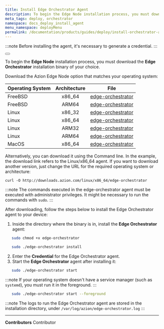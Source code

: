 ```yaml
---
title: Install Edge Orchestrator Agent
description: To begin the Edge Node installation process, you must download the Edge Orchestrator installation binary of your choice.
meta_tags: deploy, orchestrator
namespace: docs_deploy_install_agent
menu_namespace: deployMenu
permalink: /documentation/products/guides/deploy/install-orchestrator-agent/
---
```



:::note
Before installing the agent, it's necessary to generate a credential.
:::

<Button href="/en/documentation/products/deploy/credentials/" text="go to credentials reference documentation" variant="secondary" target="_blank"></Button>

To begin the **Edge Node** installation process, you must download the **Edge Orchestrator** installation binary of your choice.

Download the Azion Edge Node option that matches your operating system:

| Operating System | Architecture | File                                                         |
| :--------------- | :----------: | ------------------------------------------------------------ |
| FreeBSD          |    x86_64    | [edge-orchestrator](https://downloads.azion.com/freebsd/x86_64/edge-orchestrator) |
| FreeBSD          |    ARM64     | [edge-orchestrator](https://downloads.azion.com/freebsd/arm64/edge-orchestrator) |
| Linux            |    x86_32    | [edge-orchestrator](https://downloads.azion.com/linux/x86_32/edge-orchestrator) |
| Linux            |    x86_64    | [edge-orchestrator](https://downloads.azion.com/linux/x86_64/edge-orchestrator) |
| Linux            |    ARM32     | [edge-orchestrator](https://downloads.azion.com/linux/arm32/edge-orchestrator) |
| Linux            |    ARM64     | [edge-orchestrator](https://downloads.azion.com/linux/arm64/edge-orchestrator) |
| MacOS            |    x86_64    | [edge-orchestrator](https://downloads.azion.com/darwin/x86_64/edge-orchestrator) |

Alternatively, you can download it using the Command line. In the example, the download link refers to the Linux/x86_64 agent. If you want to download another version, just change the URL for the required operating system or architecture:

`curl -O http://downloads.azion.com/linux/x86_64/edge-orchestrator`

:::note
The commands executed in the edge-orchestrator agent must be executed with administrator privileges. It might be necessary to run the commands with `sudo`.
:::

After downloading, follow the steps below to install the Edge Orchestrator agent to your device:

1. Inside the directory where the binary is in, install the **Edge Orchestrator** agent:

```bash
   sudo chmod +x edge-orchestrator
```

```bash
   sudo ./edge-orchestrator install
```
2. Enter the **Credential** for the Edge Orchestrator agent.
3. Start the **Edge Orchestrator** agent after installing it:

```bash
   sudo ./edge-orchestrator start
```
:::note
If your operating system doesn't have a service manager (such as `systemd`), you must run it in the foreground.
:::

```bash
   sudo ./edge-orchestrator start --foreground
```

:::note
The logs to run the Edge Orchestrator agent are stored in the installation directory, under `/var/log/azion/edge-orchestrator.log`
:::

---


**Contributors** <ContributorList>Contributor</ContributorList>
